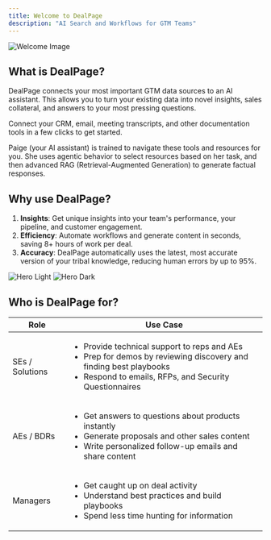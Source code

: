 ```yaml
---
title: Welcome to DealPage
description: "AI Search and Workflows for GTM Teams"
---
```


<img
  src="/images/sign-up-banner.png"
  alt="Welcome Image"
/>

## What is DealPage?
DealPage connects your most important GTM data sources to an AI assistant. This allows you to turn your existing data into novel insights, sales collateral, and answers to your most pressing questions.

Connect your CRM, email, meeting transcripts, and other documentation tools in a few clicks to get started.

Paige (your AI assistant) is trained to navigate these tools and resources for you. She uses agentic behavior to select resources based on her task, and then advanced RAG (Retrieval-Augmented Generation) to generate factual responses.

## Why use DealPage?
1. **Insights**: Get unique insights into your team's performance, your pipeline, and customer engagement.
2. **Efficiency**: Automate workflows and generate content in seconds, saving 8+ hours of work per deal.
3. **Accuracy**: DealPage automatically uses the latest, most accurate version of your tribal knowledge, reducing human errors by up to 95%.

<img
  className="block dark:hidden"
  src="/images/hero-graph.svg"
  alt="Hero Light"
/>
<img
  className="hidden dark:block"
  src="/images/hero-graph.svg"
  alt="Hero Dark"
/>

## Who is DealPage for?
| Role | Use Case                           |
| -------- | ------------------------------------- |
| SEs / Solutions | <ul><li>Provide technical support to reps and AEs </li><li>Prep for demos by reviewing discovery and finding best playbooks </li><li>Respond to emails, RFPs, and Security Questionnaires </li></ul> |
| AEs / BDRs  | <ul><li>Get answers to questions about products instantly</li><li>Generate proposals and other sales content </li><li>Write personalized follow-up emails and share content </li></ul>                        |
| Managers   | <ul><li>Get caught up on deal activity </li><li>Understand best practices and build playbooks</li><li>Spend less time hunting for information </li></ul> |